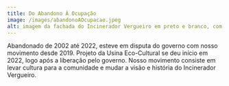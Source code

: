 ```yaml
---
title: Do Abandono À Ocupação
image: /images/abandonoAOcupacao.jpeg
alt: imagem da fachada do Incinerador Vergueiro em preto e branco, com pichações e céu com nuvens
---
```

Abandonado de 2002 até 2022, esteve em disputa do governo com nosso movimento desde 2019. Projeto da Usina Eco-Cultural se deu início em 2022, logo após a liberação pelo governo. Nosso movimento consiste em levar cultura para a comunidade e mudar a visão e história do Incinerador Vergueiro.